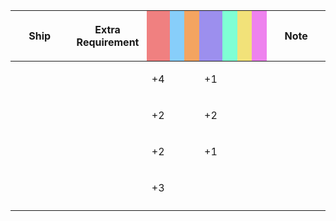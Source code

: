 {|class="wikitable" style="width:100%; text-align: center; vertical-align: middle;"
|-
! style="width: 20%;" | Ship
! style="width: 25%;" | Extra Requirement
! style="width: 5%; background-color: lightcoral;" | {{Firepower}}
! style="width: 5%; background-color: lightskyblue;" | {{Torpedo}}
! style="width: 5%; background-color: sandybrown;" | {{AA}}
! style="width: 5%; background-color: #9C8FEE;" | {{ASW}}
! style="width: 5%; background-color: #7fffd4;" | {{LOS}}
! style="width: 5%; background-color: #F2E279;" | {{Armor}}
! style="width: 5%; background-color: violet;" | {{Evasion}}
! style="width: 20%;" | Note
|-
! {{ShipLink|Ryuuhou/Kai}}
| style="text-align:left;" | 
| +4 || || || +1 || || || 
| style="text-align:left;" | 
|-
! {{ShipLink|Zuihou/Kai Ni}}<br />{{ShipLink|Zuihou/Kai Ni B}}
| style="text-align:left;" | 
| +2 || || || +2 || || || 
| style="text-align:left;" | 
|-
! {{ShipLink|Shouhou/Kai}}
| style="text-align:left;" | 
| +2 || || || +1 || || || 
| style="text-align:left;" | 
|-
! {{ShipLink|Akagi/Kai Ni E}}<br />{{ShipLink|Kaga/Kai Ni E}}
| style="text-align:left;" | 
| +3 || || || || || || 
| style="text-align:left;" | 
|-
|}
